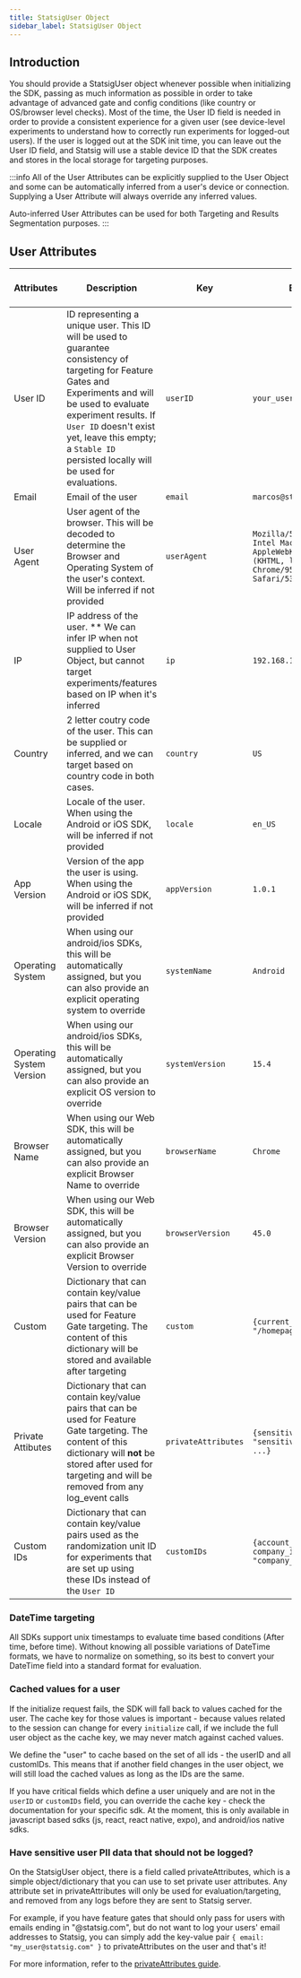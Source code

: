 ```yaml
---
title: StatsigUser Object
sidebar_label: StatsigUser Object
---
```


## Introduction

You should provide a StatsigUser object whenever possible when initializing the SDK, passing as much information as possible in order to take advantage of advanced gate and config conditions (like country or OS/browser level checks). Most of the time, the User ID field is needed in order to provide a consistent experience for a given user (see device-level experiments to understand how to correctly run experiments for logged-out users). If the user is logged out at the SDK init time, you can leave out the User ID field, and Statsig will use a stable device ID that the SDK creates and stores in the local storage for targeting purposes.

:::info
All of the User Attributes can be explicitly supplied to the User Object and some can be automatically inferred from a user's device or connection. Supplying a User Attribute will always override any inferred values.

Auto-inferred User Attributes can be used for both Targeting and Results Segmentation purposes.
:::

## User Attributes

| Attributes               | Description                                                                                                                                                                                                                                                             | Key                 | Example                                                                                                                    | Client SDK Support |  Auto-infer |
| ------------------------ | ----------------------------------------------------------------------------------------------------------------------------------------------------------------------------------------------------------------------------------------------------------------------- | ------------------- | -------------------------------------------------------------------------------------------------------------------------- | ----- | ----- |
| User ID                  | ID representing a unique user. This ID will be used to guarantee consistency of targeting for Feature Gates and Experiments and will be used to evaluate experiment results. If `User ID` doesn't exist yet, leave this empty; a `Stable ID` persisted locally will be used for evaluations. | `userID`            | `your_user_id`                                                                                                             | All |
| Email                    | Email of the user                                                                                                                                                                                                                                                       | `email`             | `marcos@statsig.com`                                                                                                       | All |
| User Agent               | User agent of the browser. This will be decoded to determine the Browser and Operating System of the user's context. Will be inferred if not provided                                                                                                                   | `userAgent`         | `Mozilla/5.0 (Macintosh; Intel Mac OS X 10_15_7) AppleWebKit/537.36 (KHTML, like Gecko) Chrome/95.0.4638.40 Safari/537.36` | Web | ✔
| IP                       | IP address of the user. ** We can infer IP when not supplied to User Object, but cannot target experiments/features based on IP when it's inferred	                                                                                                                                                                                                                | `ip`                | `192.168.1.101`                                                                                                            | All | ✔ ** |
| Country                  | 2 letter coutry code of the user. This can be supplied or inferred, and we can target based on country code in both cases.                                                                                                                                                                                                       | `country`           | `US`                                                                                                                       | All | ✔ |
| Locale                   | Locale of the user. When using the Android or iOS SDK, will be inferred if not provided                                                                                                                                                                                 | `locale`            | `en_US`                                                                                                                    | Mobile | ✔ |
| App Version              | Version of the app the user is using. When using the Android or iOS SDK, will be inferred if not provided                                                                                                                                                               | `appVersion`        | `1.0.1`                                                                                                                    | Mobile | ✔ |
| Operating System         | When using our android/ios SDKs, this will be automatically assigned, but you can also provide an explicit operating system to override                                                                                                                                       | `systemName`        | `Android`                                                                                                                  | All | ✔ |
| Operating System Version | When using our android/ios SDKs, this will be automatically assigned, but you can also provide an explicit OS version to override                                                                                                                                             | `systemVersion`     | `15.4`                                                                                                                     | All | ✔ |
| Browser Name             | When using our Web SDK, this will be automatically assigned, but you can also provide an explicit Browser Name to override                                                                                                                                           | `browserName`       | `Chrome`                                                                                                                   | Web | ✔ |
| Browser Version           | When using our Web SDK, this will be automatically assigned, but you can also provide an explicit Browser Version to override                                                                                                                                        | `browserVersion`    | `45.0`                                                                                                                     | Web | ✔ |
| Custom                   | Dictionary that can contain key/value pairs that can be used for Feature Gate targeting. The content of this dictionary will be stored and available after targeting                                                                                                    | `custom`            | `{current_page: "/homepage", ...}`                                                                                         | All |   |
| Private Attibutes        | Dictionary that can contain key/value pairs that can be used for Feature Gate targeting. The content of this dictionary will **not** be stored after used for targeting and will be removed from any log_event calls                                                    | `privateAttributes` | `{sensitive_field: "sensitive_information", ...}`                                                                          | All |   |
| Custom IDs               | Dictionary that can contain key/value pairs used as the randomization unit ID for experiments that are set up using these IDs instead of the `User ID`                                                                                                                  | `customIDs`         | `{account_id: "23456555", company_id: "company_xyz"}`                                                                      | All |   |

### DateTime targeting
All SDKs support unix timestamps to evaluate time based conditions (After time, before time).  Without knowing all possible variations of DateTime formats, we have to normalize on something, so its best to convert your DateTime field into a standard format for evaluation.


### Cached values for a user
If the initialize request fails, the SDK will fall back to values cached for the user.  The cache key for those values is important - because values related to the session can change for every `initialize` call, if we include the full user object as the cache key, we may never match against cached values.

We define the "user" to cache based on the set of all ids - the userID and all customIDs.  This means that if another field changes in the user object, we will still load the cached values as long as the IDs are the same.

If you have critical fields which define a user uniquely and are not in the `userID` or `customIDs` field, you can override the cache key - check the documentation for your specific sdk.  At the moment, this is only available in javascript based sdks (js, react, react native, expo), and android/ios native sdks.

### Have sensitive user PII data that should not be logged?

On the StatsigUser object, there is a field called privateAttributes, which is a simple object/dictionary that you can use to set private user attributes. Any attribute set in privateAttributes will only be used for evaluation/targeting, and removed from any logs before they are sent to Statsig server.

For example, if you have feature gates that should only pass for users with emails ending in "@statsig.com", but do not want to log your users' email addresses to Statsig, you can simply add the key-value pair `{ email: "my_user@statsig.com" }` to privateAttributes on the user and that's it!

For more information, refer to the [privateAttributes guide](/guides/private-attributes).
